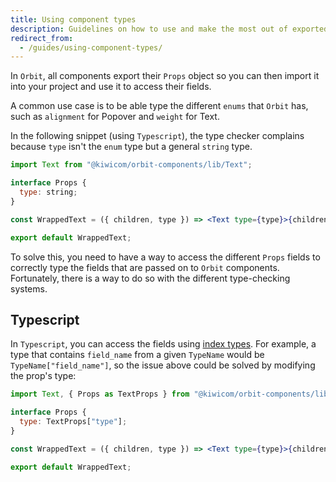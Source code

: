 ```yaml
---
title: Using component types
description: Guidelines on how to use and make the most out of exported component types in Typescript.
redirect_from:
  - /guides/using-component-types/
---
```


In `Orbit`, all components export their `Props` object
so you can then import it into your project and use it to access their fields.

A common use case is to be able type the different `enums` that `Orbit` has,
such as `alignment` for Popover and `weight` for Text.

In the following snippet (using `Typescript`),
the type checker complains because `type` isn't the `enum` type but a general `string` type.

```jsx
import Text from "@kiwicom/orbit-components/lib/Text";

interface Props {
  type: string;
}

const WrappedText = ({ children, type }) => <Text type={type}>{children}</Text>;

export default WrappedText;
```

To solve this, you need to have a way to access the different `Props` fields
to correctly type the fields that are passed on to `Orbit` components.
Fortunately, there is a way to do so with the different type-checking systems.

## Typescript

In `Typescript`,
you can access the fields using [index types](https://www.typescriptlang.org/docs/handbook/advanced-types.html#index-types).
For example, a type that contains `field_name` from a given `TypeName`
would be `TypeName["field_name"]`,
so the issue above could be solved by modifying the prop's type:

```jsx
import Text, { Props as TextProps } from "@kiwicom/orbit-components/lib/Text";

interface Props {
  type: TextProps["type"];
}

const WrappedText = ({ children, type }) => <Text type={type}>{children}</Text>;

export default WrappedText;
```
